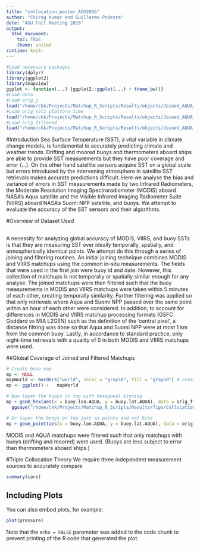 ```yaml
---
title: "collocation_poster_AGU2016"
author: "Chirag Kumar and Guillermo Podesta"
date: "AGU Fall Meeting 2016"
output:
  html_document: 
    toc: TRUE
    theme: united
runtime: knitr
---
```


```r
#Load necessary packages
library(dplyr)
library(ggplot2)
library(mapview)
ggplot <- function(...) {ggplot2::ggplot(...) + theme_bw()}
#Load Data
#Load orig_j
load("/home/ckk/Projects/Matchup_R_Scripts/Results/objects/Joined_AQUA_VIIRS_Matchups_No_Filtering.Rdata")
#Load orig_solz_platform_time
load("/home/ckk/Projects/Matchup_R_Scripts/Results/objects/Joined_AQUA_and_VIIRS_Matchups_filtered_by_solz_platform_and_timediff.Rdata")
#Load orig_filtered
load("/home/ckk/Projects/Matchup_R_Scripts/Results/objects/Joined_AQUA_and_VIIRS_Matchups_completely_filtered_including_qsst.Rdata")
```

#Introduction
  Sea Surface Temperature (SST), a vital variable in climate change models, is fundamental to accurately predicting climate and weather trends. Drifting and moored buoys and thermometers aboard ships are able to provide SST measurements but they have poor coverage and error (...). On the other hand satellite sensors acquire SST on a global scale but errors introduced by the intervening atmosphere in satellite SST retrievals makes accurate predictions difficult. Here we analyse the bias and variance of errors in SST measurements made by two Infrared Radiometers, the Moderate Resolution Imaging Spectroradiometer (MODIS) aboard NASA's Aqua satellite and the Visible Infrared Imaging Radiometer Suite (VIIRS) aboard NASA's Suomi NPP satellite, and buoys. We attempt to evaluate the accuracy of the SST sensors and their algorithms.
  
#Overview of Dataset Used



## 






  A necessity for analyzing global accuracy of MODIS, VIIRS, and buoy SSTs is that they are measuring SST over ideally temporally, spatially, and atmospherically identical points. We attempt do this through a series of joining and filtering routines. An initial joining technique combines MODIS and VIIRS matchups using the common in-situ measurements. The fields that were used in the first join were buoy id and date. However, this collection of matchups is not temporally or spatially similar enough for any analyse. The joined matchups were then filtered such that the buoy measurements in MODIS and VIIRS matchups were taken within 5 minutes of each other, creating temporally similarity. Further filtering was applied so that only retrievals where Aqua and Suomi NPP passed over the same point within an hour of each other were considered. In addition, to account for differences in MODIS and VIIRS matchup processing formats (GSFC Goddard vs MIA L2GEN) such as the definition of the 'central pixel', a distance filtring was done so that Aqua and Suomi NPP were at most 1 km from the common buoy. Lastly, in accordance to standard practice, only night-time retrievals with a quality of 0 in both MODIS and VIIRS matchups were used.

##Global Coverage of Joined and Filtered Matchups
  
```r
# Create base map
mp <- NULL
mapWorld <- borders("world", color = "gray50", fill = "gray50") # create a layer of borders
mp <- ggplot() +   mapWorld

# Now layer the buoys on top with hexagonal binning
mp + geom_hex(aes(x = buoy.lon.AQUA, y = buoy.lat.AQUA), data = orig_filtered, bins = 75, color = "blue") +
  ggsave("/home/ckk/Projects/Matchup_R_Scripts/Results/figs/Collocation_Filtered_AQUA_VIIRS_Matchups_Hexbin_Distribution.png")

# Or layer the buoys on top just as points and not bins
mp + geom_point(aes(x = buoy.lon.AQUA, y = buoy.lat.AQUA), data = orig_filtered, color = "blue", size = 1)

```

  
  
  
  
  
  
  
  
  MODIS and AQUA matchups were filtered such that only matchups with buoys (drifting and moored) were used. (Buoys are less subject to error than thermometers aboard ships.)





#Triple Collocation Theory
We require three independent measurement sources to accurately compare 
```r
summary(cars)
```

## Including Plots

You can also embed plots, for example:

```r
plot(pressure)
```

Note that the `echo = FALSE` parameter was added to the code chunk to prevent printing of the R code that generated the plot.
